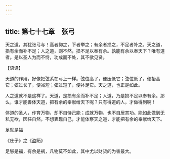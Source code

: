 ```yaml
---
---
---
```

title: 第七十七章　张弓
---




天之道，其犹张弓与！高者抑之，下者举之；有余者损之，不足者补之。天之道，损有余而补不足；人之道，则不然，损不足以奉有余。孰能有余以奉天下？唯有道者。是以圣人为而不恃，功成而不处，其不欲见贤。

【语译】

天道的作用，好像把弦系在弓上一样。弦位高了，便压低它；弦位低了，便抬高它；弦过长了，便减短；弦过短了，便补足它。天之道，也正是如此。

人之道就不是这样了。天道，是损有余而补不足；人道，乃是损不足以奉有余。那么，谁才能善体天道，把有余的奉献给天下呢？只有得道的人，才做得到啊！

体道的圣人，作育万物，却不自恃己能；成就万物，也不自居其功。能如此做到无私无欲，因任自然，不想表现自己，才能体察天之道，才能把有余的奉献给天下。

足就是福

《庄子》之《盗跖》

足够是福，有余是祸，凡物莫不如此，其中尤以财货的为害最大。